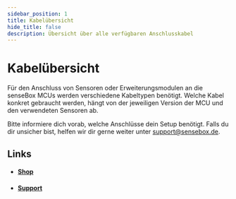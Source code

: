 ---
sidebar_position: 1
title: Kabelübersicht
hide_title: false
description: Übersicht über alle verfügbaren Anschlusskabel
---


# Kabelübersicht

Für den Anschluss von Sensoren oder Erweiterungsmodulen an die senseBox MCUs werden verschiedene Kabeltypen benötigt. Welche Kabel konkret gebraucht werden, hängt von der jeweiligen Version der MCU und den verwendeten Sensoren ab.

Bitte informiere dich vorab, welche Anschlüsse dein Setup benötigt. Falls du dir unsicher bist, helfen wir dir gerne weiter unter [support@sensebox.de](mailto:support@sensebox.de).

<TutorialPorts
  port="overview"
  textOverride="Übersicht der Anschlüsse."
/>

<CableOverview />

## Links

- #### [Shop](https://sensebox.kaufen/parts/zubehor)
- #### [Support](mailto:support@sensebox.de)
